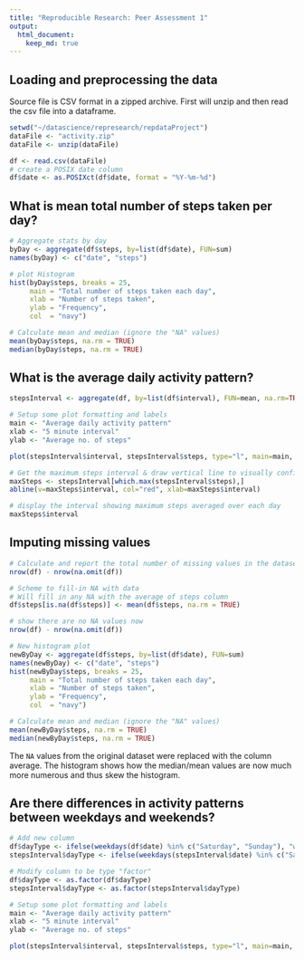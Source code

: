 ```yaml
---
title: "Reproducible Research: Peer Assessment 1"
output: 
  html_document:
    keep_md: true
---
```



## Loading and preprocessing the data
Source file is CSV format in a zipped archive. First will unzip and then read the csv file into a dataframe.
```r
setwd("~/datascience/represearch/repdataProject")
dataFile <- "activity.zip"
dataFile <- unzip(dataFile)
```

```r
df <- read.csv(dataFile)
# create a POSIX date column
df$date <- as.POSIXct(df$date, format = "%Y-%m-%d")

```

## What is mean total number of steps taken per day?

```r
# Aggregate stats by day
byDay <- aggregate(df$steps, by=list(df$date), FUN=sum)
names(byDay) <- c("date", "steps")

# plot Histogram
hist(byDay$steps, breaks = 25, 
     main = "Total number of steps taken each day",
     xlab = "Number of steps taken",
     ylab = "Frequency",
     col  = "navy")

# Calculate mean and median (ignore the "NA" values)
mean(byDay$steps, na.rm = TRUE)
median(byDay$steps, na.rm = TRUE)

```


## What is the average daily activity pattern?

```r
stepsInterval <- aggregate(df, by=list(df$interval), FUN=mean, na.rm=TRUE)

# Setup some plot formatting and labels
main <- "Average daily activity pattern"
xlab <- "5 minute interval"
ylab <- "Average no. of steps"

plot(stepsInterval$interval, stepsInterval$steps, type="l", main=main, xlab=xlab, ylab=ylab, col="navy")

# Get the maximum steps interval & draw vertical line to visually confirm accuracy
maxSteps <- stepsInterval[which.max(stepsInterval$steps),]
abline(v=maxSteps$interval, col="red", xlab=maxSteps$interval)

# display the interval showing maximum steps averaged over each day
maxSteps$interval

```


## Imputing missing values

```r
# Calculate and report the total number of missing values in the dataset (i.e. the total number of rows with 
nrow(df) - nrow(na.omit(df))

# Scheme to fill-in NA with data
# Will fill in any NA with the average of steps column
df$steps[is.na(df$steps)] <- mean(df$steps, na.rm = TRUE)

# show there are no NA values now
nrow(df) - nrow(na.omit(df))

# New histogram plot
newByDay <- aggregate(df$steps, by=list(df$date), FUN=sum)
names(newByDay) <- c("date", "steps")
hist(newByDay$steps, breaks = 25,
     main = "Total number of steps taken each day",
     xlab = "Number of steps taken",
     ylab = "Frequency",
     col  = "navy")

# Calculate mean and median (ignore the "NA" values)
mean(newByDay$steps, na.rm = TRUE)
median(newByDay$steps, na.rm = TRUE)

```

The `NA` values from the original dataset were replaced with the column average. The histogram
shows how the median/mean values are now much more numerous and thus skew the histogram.

## Are there differences in activity patterns between weekdays and weekends?

```r
# Add new column
df$dayType <- ifelse(weekdays(df$date) %in% c("Saturday", "Sunday"), "weekend","weekday")
stepsInterval$dayType <- ifelse(weekdays(stepsInterval$date) %in% c("Saturday", "Sunday"), "weekend","weekday")

# Modify column to be type "factor"
df$dayType <- as.factor(df$dayType)
stepsInterval$dayType <- as.factor(stepsInterval$dayType)

# Setup some plot formatting and labels
main <- "Average daily activity pattern"
xlab <- "5 minute interval"
ylab <- "Average no. of steps"

plot(stepsInterval$interval, stepsInterval$steps, type="l", main=main, xlab=xlab, ylab=ylab, col="navy")

```

